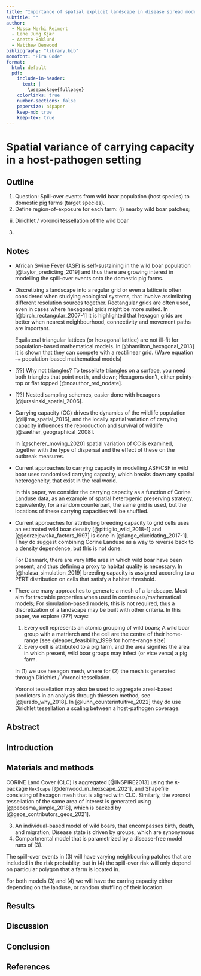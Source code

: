 ```yaml
---
title: "Importance of spatial explicit landscape in disease spread models"
subtitle: ""
author:
  - Mossa Merhi Reimert
  - Lene Jung Kjær
  - Anette Boklund
  - Matthew Denwood
bibliography: "library.bib"
monofont: "Fira Code"
format:
  html: default
  pdf:
    include-in-header:
      text: |
        \usepackage{fullpage}
    colorlinks: true
    number-sections: false
    papersize: a4paper
    keep-md: true
    keep-tex: true
---
```


# Spatial variance of carrying capacity in a host-pathogen setting

## Outline

1. Question: Spill-over events from wild boar population (host species) to domestic pig farms (target species).
2. Define region-of-exposure for each farm: (i) nearby wild boar patches;
  (ii) Dirichlet / voronoi tessellation of the wild boar
3. 

## Notes

* African Swine Fever (ASF) is self-sustaining in the wild boar
  population [@taylor_predicting_2019]
  and thus there are growing interest in modelling the spill-over events onto
  the domestic pig farms.

* Discretizing a landscape into a regular grid or even a lattice is often considered
  when studying ecological systems, that involve assimilating different resolution
  sources together. Rectangular grids are often used, even in cases where
  hexagonal grids might be more suited. In [@birch_rectangular_2007-1] it is highlighted
  that hexagon grids are better when nearest neighbourhood, connectivity and movement
  paths are important.

  Equilateral triangular lattices (or hexagonal lattice) are not ill-fit for
  population-based mathematical models. In [@hamilton_hexagonal_2013] it is shown
  that they can compete with a rectilinear grid. 
  (Wave equation `~=` population-based mathematical models)

* [??] Why not triangles? To tessellate triangles on a surface, you need both
  triangles that point north, and down; Hexagons don't, either pointy-top or flat topped [@noauthor_red_nodate].

* [??] Nested sampling schemes, easier done with hexagons [@jurasinski_spatial_2006].

* Carrying capacity (CC) drives the dynamics of the wildlife population [@iijima_spatial_2016],
  and the locally spatial variation of carrying capacity influences the
  reproduction and survival of wildlife [@saether_geographical_2008].

  In [@scherer_moving_2020] spatial variation of CC is examined, together with
  the type of dispersal and the effect of these on the outbreak measures.

* Current approaches to carrying capacity in modelling ASF/CSF in wild boar uses
  randomised carrying capacity, which breaks down any spatial heterogeneity,
  that exist in the real world.

  In this paper, we consider the carrying capacity as a function of Corine
  Landuse data, as an example of spatial heterogenic preserving strategy.
  Equivalently, for a random counterpart, the same grid is used, but the locations
  of these carrying capacities will be shuffled.

* Current approaches for attributing breeding capacity to grid cells uses an
  estimated wild boar density [@pittiglio_wild_2018-1] and [@jedrzejewska_factors_1997]
  is done in [@lange_elucidating_2017-1]. They do suggest combining Corine Landuse
  as a way to reverse back to a density dependence, but this is not done.

  For Denmark, there are very little area in which wild boar have been present,
  and thus defining a proxy to habitat quality is necessary. In [@halasa_simulation_2019]
  breeding capacity is assigned according to a PERT distribution on cells that
  satisfy a habitat threshold. 

* There are many approaches to generate a mesh of a landscape. Most aim for
  tractable properties when used in continuous/mathematical models;
  For simulation-based models, this is not required, thus a discretization of
  a landscape may be built with other criteria. In this paper, we explore (???) ways:
  (@hexagon_patches) Every cell represents an atomic grouping of wild boars; A wild boar group with
  a matriarch and the cell are the centre of their home-range [see @leaper_feasibility_1999 for home-range size]
  (@voronoi_patches) Every cell is attributed to a pig farm, and the area signifies the area
  in which present, wild boar groups may infect (or vice versa) a pig farm.
    
  In (@hexagon_patches) we use hexagon mesh, where for (@voronoi_patches)
  the mesh is generated through Dirichlet / Voronoi tessellation.
    
  Voronoi tessellation may also be used to aggregate areal-based predictors
  in an analysis through thiessen method, see [@jurado_why_2018].
  In [@lunn_counterintuitive_2022] they do use Dirichlet tessellation a scaling
  between a host-pathogen coverage.

## Abstract

## Introduction

## Materials and methods

CORINE Land Cover (CLC) is aggregated [@INSPIRE2013] using the `R`-package 
`HexScape` [@denwood_m_hexscape_2021], and Shapefile consisting of hexagon mesh
that is aligned with CLC. Similarly, the voronoi tessellation of the same
area of interest is generated using 
[@pebesma_simple_2018], which is backed by [@geos_contributors_geos_2021].

(@hexagon_model) An individual-based model of wild boars, that encompasses
  birth, death, and migration; Disease state is driven by groups, which are synonymous
(@voronoi_model) Compartmental model that is parametrized by a disease-free
model runs of (@hexagon_model).

The spill-over events in (@hexagon_model) will have varying neighbouring patches
that are included in the risk probablity, but in (@voronoi_model) the spill-over
risk will only depend on particular polygon that a farm is located in.

For both models (@hexagon_model) and (@voronoi_model) we will have the carring
capacity either depending on the landuse, or random shuffling of their location.


## Results


## Discussion

## Conclusion

## References

::: {#refs}
:::
